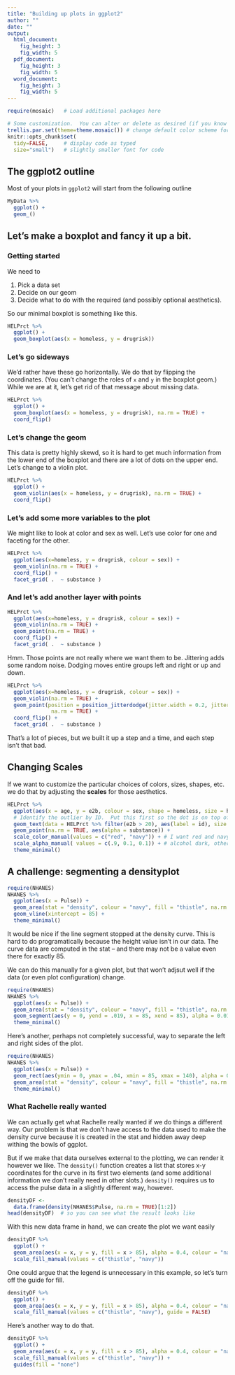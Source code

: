 ```yaml
---
title: "Building up plots in ggplot2"
author: ""
date: ""
output: 
  html_document:
    fig_height: 3
    fig_width: 5
  pdf_document:
    fig_height: 3
    fig_width: 5
  word_document:
    fig_height: 3
    fig_width: 5
---
```


```r
require(mosaic)   # Load additional packages here 

# Some customization.  You can alter or delete as desired (if you know what you are doing).
trellis.par.set(theme=theme.mosaic()) # change default color scheme for lattice
knitr::opts_chunk$set(
  tidy=FALSE,     # display code as typed
  size="small")   # slightly smaller font for code
```

## The ggplot2 outline

Most of your plots in `ggplot2` will start from the following outline

```r
MyData %>%
  ggplot() +
  geom_()
```

## Let's make a boxplot and fancy it up a bit.

### Getting started

We need to 
 
  1. Pick a data set
  2. Decide on our geom
  3. Decide what to do with the required (and possibly optional aesthetics).
  
So our minimal boxplot is something like this.


```r
HELPrct %>%
  ggplot() +
  geom_boxplot(aes(x = homeless, y = drugrisk))
```

### Let's go sideways

We'd rather have these go horizontally.  We do that by flipping the coordinates.  (You can't change the roles of `x` and `y` 
in the boxplot geom.)  While we are at it, let's get rid of that message about missing data.

```r
HELPrct %>%
  ggplot() +
  geom_boxplot(aes(x = homeless, y = drugrisk), na.rm = TRUE) +
  coord_flip()
```

### Let's change the geom 

This data is pretty highly skewd, so it is hard to get much information from the lower end of the boxplot and there are a lot of dots on the upper end.  Let's change to a violin plot.


```r
HELPrct %>%
  ggplot() +
  geom_violin(aes(x = homeless, y = drugrisk), na.rm = TRUE) +
  coord_flip()
```

### Let's add some more variables to the plot

We might like to look at color and sex as well.  Let's use color for one and faceting for the other.

```r
HELPrct %>%
  ggplot(aes(x=homeless, y = drugrisk, colour = sex)) +
  geom_violin(na.rm = TRUE) +
  coord_flip() +
  facet_grid( .  ~ substance ) 
```

### And let's add another layer with points

```r
HELPrct %>%
  ggplot(aes(x=homeless, y = drugrisk, colour = sex)) +
  geom_violin(na.rm = TRUE) +
  geom_point(na.rm = TRUE) + 
  coord_flip() +
  facet_grid( .  ~ substance ) 
```
Hmm.  Those points are not really where we want them to be.
Jittering adds some random noise.  Dodging moves entire groups left and right or up and down.

```r
HELPrct %>%
  ggplot(aes(x=homeless, y = drugrisk, colour = sex)) +
  geom_violin(na.rm = TRUE) +
  geom_point(position = position_jitterdodge(jitter.width = 0.2, jitter.height = 0.0, dodge.width = 0.9), 
              na.rm = TRUE) + 
  coord_flip() +
  facet_grid( .  ~ substance ) 
```

That's a lot of pieces, but we built it up a step and a time, and each step isn't that bad.  

## Changing Scales

If we want to customize the particular choices of colors, sizes, shapes, etc. we do that by adjusting the **scales** for those aesthetics.

```r
HELPrct %>% 
  ggplot(aes(x = age, y = e2b, colour = sex, shape = homeless, size = homeless)) + 
  # Identify the outlier by ID.  Put this first so the dot is on top of the label.
  geom_text(data = HELPrct %>% filter(e2b > 20), aes(label = id), size = 10, color = "yellow", hjust = 0.5, vjust = 0.5) + 
  geom_point(na.rm = TRUE, aes(alpha = substance)) +
  scale_color_manual(values = c("red", "navy")) + # I want red and navy for the colors
  scale_alpha_manual( values = c(.9, 0.1, 0.1)) + # alcohol dark, other two light
  theme_minimal()
```

## A challenge: segmenting a densityplot

```r
require(NHANES)
NHANES %>%
  ggplot(aes(x = Pulse)) +
  geom_area(stat = "density", colour = "navy", fill = "thistle", na.rm = TRUE) +
  geom_vline(xintercept = 85) + 
  theme_minimal()
```

It would be nice if the line segment stopped at the density curve.  This is hard to do programatically because the height value 
isn't in our data.  The curve data are computed in the stat -- and there may not be a value even there for exactly 85.

We can do this manually for a given plot, but that won't adjsut well if the data (or even plot configuration) change.


```r
require(NHANES)
NHANES %>%
  ggplot(aes(x = Pulse)) +
  geom_area(stat = "density", colour = "navy", fill = "thistle", na.rm = TRUE) +
  geom_segment(aes(y = 0, yend = .019, x = 85, xend = 85), alpha = 0.01) +
  theme_minimal()
```


Here's another, perhaps not completely successful, way to separate the left and right sides of the plot.

```r
require(NHANES)
NHANES %>%
  ggplot(aes(x = Pulse)) +
  geom_rect(aes(ymin = 0, ymax = .04, xmin = 85, xmax = 140), alpha = 0.01, fill = "pink") +
  geom_area(stat = "density", colour = "navy", fill = "thistle", na.rm = TRUE, alpha = 0.5) +
  theme_minimal()
```

### What Rachelle really wanted

We can actually get what Rachelle really wanted if we do things a different way.
Our problem is that we don't have access to the data used to make the density curve
because it is created in the stat and hidden away deep withing the bowls of ggplot.

But if we make that data ourselves external to the plotting, we can render it however we like.
The `density()` function creates a list that stores x-y coordinates for the curve in its first
two elements (and some additional information we don't really need in other slots.)
`density()` requires us to access the pulse data in a slightly different way, however.

```r
densityDF <- 
  data.frame(density(NHANES$Pulse, na.rm = TRUE)[1:2]) 
head(densityDF)  # so you can see what the result looks like
```

With this new data frame in hand, we can create the plot we want easily
```r
densityDF %>%
  ggplot() +
  geom_area(aes(x = x, y = y, fill = x > 85), alpha = 0.4, colour = "navy") +
  scale_fill_manual(values = c("thistle", "navy"))
```

One could argue that the legend is unnecessary in this example, so let's turn off the guide for fill.

```r
densityDF %>%
  ggplot() +
  geom_area(aes(x = x, y = y, fill = x > 85), alpha = 0.4, colour = "navy") +
  scale_fill_manual(values = c("thistle", "navy"), guide = FALSE)
```

Here's another way to do that.
```r
densityDF %>%
  ggplot() +
  geom_area(aes(x = x, y = y, fill = x > 85), alpha = 0.4, colour = "navy") +
  scale_fill_manual(values = c("thistle", "navy")) +
  guides(fill = "none")
```

